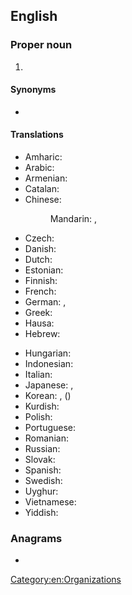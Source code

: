 {{also|Appendix:Variations of "un"}}
==English==
{{wikipedia|un (disambiguation)}}

===Proper noun===
{{head|en|proper noun}}

# {{initialism of|lang=en|United Nations}}

====Synonyms====
* {{l|en|UNO}}

====Translations====
{{trans-top|United Nations}}
* Amharic: {{t|am|ተመድ|sc=Ethi}}
* Arabic: {{t|ar|اَلْأُمَم اَلْمُتَّحِدَة|f-p}}
* Armenian: {{t+|hy|ՄԱԿ}}
* Catalan: {{t+|ca|ONU}}
* Chinese:
*: Mandarin: {{t+|cmn|聯合國|sc=Hani}}, {{t+|cmn|联合国|tr=Liánhéguó|sc=Hani}}
* Czech: {{t+|cs|OSN}}
* Danish: {{t|da|FN|c-p}}
* Dutch: {{t+|nl|VN}}
* Estonian: {{t|et|ÜRO}}
* Finnish: {{t+|fi|YK}}
* French: {{t+|fr|ONU}}
* German: {{t+|de|VN}}, {{t+|de|UN|f}}
* Greek: {{t+|el|ΟΗΕ|m}}
* Hausa: {{t|ha|MƊD|f}}
* Hebrew: {{t|he|או״ם|tr=U.M.}}
{{trans-mid}}
* Hungarian: {{t+|hu|ENSZ}}
* Indonesian: {{t|id|PBB}}
* Italian: {{t+|it|ONU}}
* Japanese: {{t|ja|ＵＮ}}, {{t+|ja|国連|tr=こくれん, Kokuren}}
* Korean: {{t|ko|유엔}}, {{t|ko|국련}} ({{t|ko|國聯}})
* Kurdish: {{t+|ku|NY|tr=Neteweyên Yekbûyî|sc=ku-Arab}}
* Polish: {{t+|pl|ONZ}}
* Portuguese: {{t+|pt|ONU}}
* Romanian: {{t|ro|ONU}}
* Russian: {{t+|ru|ООН|f}}
* Slovak: {{t+|sk|OSN}}
* Spanish: {{t+|es|ONU}}
* Swedish: {{t+|sv|FN}}
* Uyghur: {{t+|ug|ب د ت}}
* Vietnamese: {{t+|vi|LHQ}}
* Yiddish: {{t|yi|פֿ״נ}}
{{trans-bottom}}

===Anagrams===
* {{anagrams|en|a=nu|NU|Nu|nu}}

[[Category:en:Organizations]]